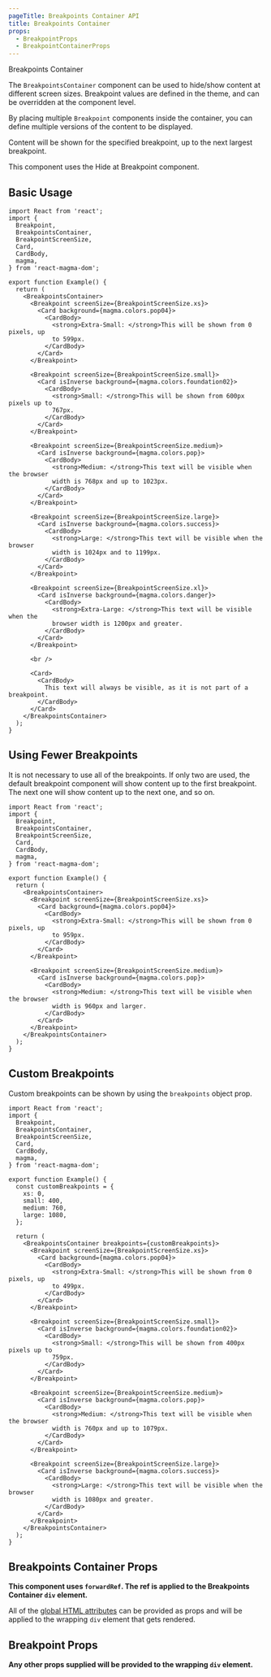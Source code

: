 ```yaml
---
pageTitle: Breakpoints Container API
title: Breakpoints Container
props:
  - BreakpointProps
  - BreakpointContainerProps
---
```


<DocsHeading type="api">Breakpoints Container</DocsHeading>

The `BreakpointsContainer` component can be used to hide/show content at different screen sizes. Breakpoint values are defined in the theme, and can be overridden at the component level.

By placing multiple `Breakpoint` components inside the container, you can define multiple versions of the content to be displayed.

Content will be shown for the specified breakpoint, up to the next largest breakpoint.

This component uses the <Link to="/api/hide-at-breakpoint/">Hide at Breakpoint</Link> component.

## Basic Usage

```tsx
import React from 'react';
import {
  Breakpoint,
  BreakpointsContainer,
  BreakpointScreenSize,
  Card,
  CardBody,
  magma,
} from 'react-magma-dom';

export function Example() {
  return (
    <BreakpointsContainer>
      <Breakpoint screenSize={BreakpointScreenSize.xs}>
        <Card background={magma.colors.pop04}>
          <CardBody>
            <strong>Extra-Small: </strong>This will be shown from 0 pixels, up
            to 599px.
          </CardBody>
        </Card>
      </Breakpoint>

      <Breakpoint screenSize={BreakpointScreenSize.small}>
        <Card isInverse background={magma.colors.foundation02}>
          <CardBody>
            <strong>Small: </strong>This will be shown from 600px pixels up to
            767px.
          </CardBody>
        </Card>
      </Breakpoint>

      <Breakpoint screenSize={BreakpointScreenSize.medium}>
        <Card isInverse background={magma.colors.pop}>
          <CardBody>
            <strong>Medium: </strong>This text will be visible when the browser
            width is 768px and up to 1023px.
          </CardBody>
        </Card>
      </Breakpoint>

      <Breakpoint screenSize={BreakpointScreenSize.large}>
        <Card isInverse background={magma.colors.success}>
          <CardBody>
            <strong>Large: </strong>This text will be visible when the browser
            width is 1024px and to 1199px.
          </CardBody>
        </Card>
      </Breakpoint>

      <Breakpoint screenSize={BreakpointScreenSize.xl}>
        <Card isInverse background={magma.colors.danger}>
          <CardBody>
            <strong>Extra-Large: </strong>This text will be visible when the
            browser width is 1200px and greater.
          </CardBody>
        </Card>
      </Breakpoint>

      <br />

      <Card>
        <CardBody>
          This text will always be visible, as it is not part of a breakpoint.
        </CardBody>
      </Card>
    </BreakpointsContainer>
  );
}
```

## Using Fewer Breakpoints

It is not necessary to use all of the breakpoints. If only two are used, the default breakpoint component will show content up to the first breakpoint. The next one will show content up to the next one, and so on.

```tsx
import React from 'react';
import {
  Breakpoint,
  BreakpointsContainer,
  BreakpointScreenSize,
  Card,
  CardBody,
  magma,
} from 'react-magma-dom';

export function Example() {
  return (
    <BreakpointsContainer>
      <Breakpoint screenSize={BreakpointScreenSize.xs}>
        <Card background={magma.colors.pop04}>
          <CardBody>
            <strong>Extra-Small: </strong>This will be shown from 0 pixels, up
            to 959px.
          </CardBody>
        </Card>
      </Breakpoint>

      <Breakpoint screenSize={BreakpointScreenSize.medium}>
        <Card isInverse background={magma.colors.pop}>
          <CardBody>
            <strong>Medium: </strong>This text will be visible when the browser
            width is 960px and larger.
          </CardBody>
        </Card>
      </Breakpoint>
    </BreakpointsContainer>
  );
}
```

## Custom Breakpoints

Custom breakpoints can be shown by using the `breakpoints` object prop.

```tsx
import React from 'react';
import {
  Breakpoint,
  BreakpointsContainer,
  BreakpointScreenSize,
  Card,
  CardBody,
  magma,
} from 'react-magma-dom';

export function Example() {
  const customBreakpoints = {
    xs: 0,
    small: 400,
    medium: 760,
    large: 1080,
  };

  return (
    <BreakpointsContainer breakpoints={customBreakpoints}>
      <Breakpoint screenSize={BreakpointScreenSize.xs}>
        <Card background={magma.colors.pop04}>
          <CardBody>
            <strong>Extra-Small: </strong>This will be shown from 0 pixels, up
            to 499px.
          </CardBody>
        </Card>
      </Breakpoint>

      <Breakpoint screenSize={BreakpointScreenSize.small}>
        <Card isInverse background={magma.colors.foundation02}>
          <CardBody>
            <strong>Small: </strong>This will be shown from 400px pixels up to
            759px.
          </CardBody>
        </Card>
      </Breakpoint>

      <Breakpoint screenSize={BreakpointScreenSize.medium}>
        <Card isInverse background={magma.colors.pop}>
          <CardBody>
            <strong>Medium: </strong>This text will be visible when the browser
            width is 760px and up to 1079px.
          </CardBody>
        </Card>
      </Breakpoint>

      <Breakpoint screenSize={BreakpointScreenSize.large}>
        <Card isInverse background={magma.colors.success}>
          <CardBody>
            <strong>Large: </strong>This text will be visible when the browser
            width is 1080px and greater.
          </CardBody>
        </Card>
      </Breakpoint>
    </BreakpointsContainer>
  );
}
```

## Breakpoints Container Props

**This component uses `forwardRef`. The ref is applied to the Breakpoints Container `div` element.**

All of the [global HTML attributes](https://developer.mozilla.org/en-US/docs/Web/HTML/Global_attributes) can be provided as props and will be applied to the wrapping `div` element that gets rendered.

<BreakpointContainerProps />

## Breakpoint Props

**Any other props supplied will be provided to the wrapping `div` element.**

<BreakpointProps />
